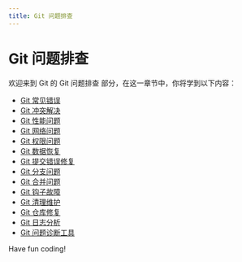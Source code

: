 ```yaml
---
title: Git 问题排查
---
```


# Git 问题排查

欢迎来到 Git 的 Git 问题排查 部分，在这一章节中，你将学到以下内容：

- [Git 常见错误](./0-common-git-errors.mdx)
- [Git 冲突解决](./1-git-conflict-resolution.mdx)
- [Git 性能问题](./2-git-performance-issue.mdx)
- [Git 网络问题](./3-git-network-issues.mdx)
- [Git 权限问题](./4-git-permissions-issue.mdx)
- [Git 数据恢复](./5-git-data-recovery.mdx)
- [Git 提交错误修复](./6-git-commit-bug-fixes.mdx)
- [Git 分支问题](./7-git-branch-questions.mdx)
- [Git 合并问题](./8-git-merge-questions.mdx)
- [Git 钩子故障](./9-git-hook-failure.mdx)
- [Git 清理维护](./10-git-cleanup-maintenance.mdx)
- [Git 仓库修复](./11-git-repository-repair.mdx)
- [Git 日志分析](./12-git-log-analysis.mdx)
- [Git 问题诊断工具](./13-git-problem-diagnostic-tool.mdx)

Have fun coding!